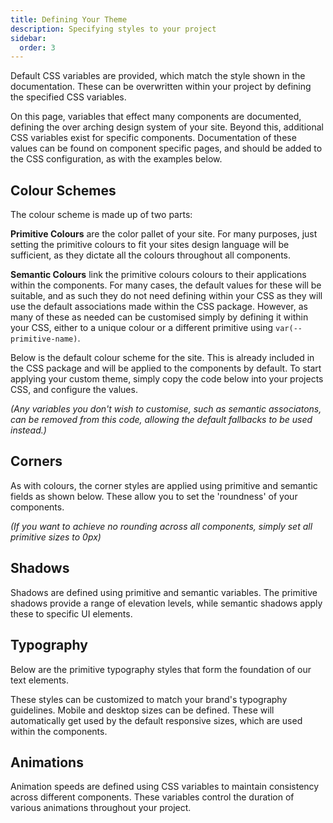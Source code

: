 ```yaml
---
title: Defining Your Theme
description: Specifying styles to your project
sidebar:
  order: 3
---
```



Default CSS variables are provided, which match the style shown in the documentation. These can be overwritten within your project by defining the specified CSS variables.

On this page, variables that effect many components are documented, defining the over arching design system of your site. Beyond this, additional CSS variables exist for specific components. Documentation of these values can be found on component specific pages, and should be added to the CSS configuration, as with the examples below.

## Colour Schemes

The colour scheme is made up of two parts:

**Primitive Colours** are the color pallet of your site. For many purposes, just setting the primitive colours to fit your sites design language will be sufficient, as they dictate all the colours throughout all components.

**Semantic Colours** link the primitive colours colours to their applications within the components. For many cases, the default values for these will be suitable, and as such they do not need defining within your CSS as they will use the default associations made within the CSS package. However, as many of these as needed can be customised simply by defining it within your CSS, either to a unique colour or a different primitive using `var(--primitive-name)`.

Below is the default colour scheme for the site. This is already included in the CSS package and will be applied to the components by default. To start applying your custom theme, simply copy the code below into your projects CSS, and configure the values.

_(Any variables you don't wish to customise, such as semantic associatons, can be removed from this code, allowing the default fallbacks to be used instead.)_

<ShowComponent filePath="./src/sample-css/colour.css">
  <ColorScheme />
</ShowComponent>

## Corners

As with colours, the corner styles are applied using primitive and semantic fields as shown below. These allow you to set the 'roundness' of your components.

_(If you want to achieve no rounding across all components, simply set all primitive sizes to 0px)_

<ShowComponent filePath="./src/sample-css/corners.css">
  <CornerDisplay />
</ShowComponent>

## Shadows

Shadows are defined using primitive and semantic variables. The primitive shadows provide a range of elevation levels, while semantic shadows apply these to specific UI elements.

<ShowComponent filePath="./src/sample-css/shadows.css">
  <ShadowDisplay />
</ShowComponent>

## Typography

Below are the primitive typography styles that form the foundation of our text elements.

These styles can be customized to match your brand's typography guidelines. Mobile and desktop sizes can be defined.
These will automatically get used by the default responsive sizes, which are used within the components.

<ShowComponent filePath="./src/sample-css/typography.css">
  <TypographyDisplay />
</ShowComponent>

## Animations

Animation speeds are defined using CSS variables to maintain consistency across different components. These variables control the duration of various animations throughout your project.

<ShowComponent filePath="./src/sample-css/animation.css">
  <AnimationDisplay />
</ShowComponent>
